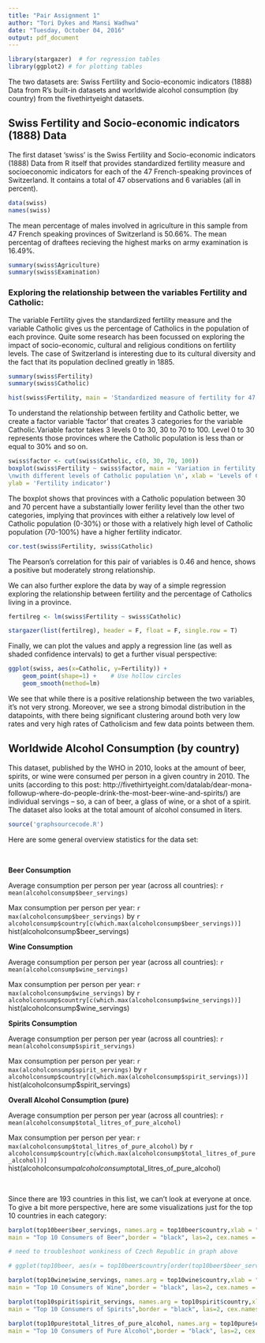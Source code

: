 ```yaml
---
title: "Pair Assignment 1"
author: "Tori Dykes and Mansi Wadhwa"
date: "Tuesday, October 04, 2016"
output: pdf_document
---
```


```r

library(stargazer)  # for regression tables
library(ggplot2) # for plotting tables

```


The two datasets are: Swiss Fertility and Socio-economic indicators (1888) Data from R's built-in datasets and worldwide alcohol consumption (by country) from the fivethirtyeight datasets. 


## Swiss Fertility and Socio-economic indicators (1888) Data

The first dataset 'swiss' is the Swiss Fertility and Socio-economic indicators (1888) Data from R itself that provides standardized fertility measure and socioeconomic indicators for each of the 47 French-speaking provinces of Switzerland. It contains a total of 47 observations and 6 variables (all in percent).



```r
data(swiss)
names(swiss)
```

The mean percentage of males involved in agriculture in this sample from 47 French speaking provinces of Switzerland is 50.66%. The mean percentag of draftees recieving the highest marks on army examination is 16.49%. 

```r
summary(swiss$Agriculture)
summary(swiss$Examination)
```



### Exploring the relationship between the variables Fertility and Catholic:

The variable Fertility gives the standardized fertility measure and the variable Catholic gives us the percentage of Catholics in the population of each province. Quite some research has been focussed on exploring the impact of socio-economic, cultural and religious conditions on fertility levels. The case of Switzerland is interesting due to its cultural diversity and the fact that its population declined greatly in 1885.
 
```r
summary(swiss$Fertility)
summary(swiss$Catholic)

hist(swiss$Fertility, main = 'Standardized measure of fertility for 47 Swiss provinces in 1888')
```

To understand the relationship between fertility and Catholic better, we create a factor variable 'factor' that creates 3 categories for the variable Catholic.Variable factor takes 3 levels 0 to 30, 30 to 70 to 100. Level 0 to 30 represents those provinces where the Catholic population is less than or equal to 30% and so on. 

```r
swiss$factor <- cut(swiss$Catholic, c(0, 30, 70, 100))
boxplot(swiss$Fertility ~ swiss$factor, main = 'Variation in fertility across provinces
\nwith different levels of Catholic population \n', xlab = 'Levels of Catholic population', 
ylab = 'Fertility indicator')

```

The boxplot shows that provinces with a Catholic population between 30 and 70 percent have a substantially lower ferility level than the other two categories, implying that provinces with either a relatively low level of Catholic population (0-30%) or those with a relatively high level of Catholic population (70-100%) have a higher fertility indicator.

```r
cor.test(swiss$Fertility, swiss$Catholic)

```
The Pearson's correlation for this pair of variables is 0.46 and hence, shows a positive but moderately strong relationship.

We can also further explore the data by way of a simple regression exploring the relationship between fertility and the percentage of Catholics living in a province.

```r

fertilreg <- lm(swiss$Fertility ~ swiss$Catholic)

stargazer(list(fertilreg), header = F, float = F, single.row = T)

```

Finally, we can plot the values and apply a regression line (as well as shaded confidence intervals) to get a further visual perspective:


```r

ggplot(swiss, aes(x=Catholic, y=Fertility)) +
    geom_point(shape=1) +    # Use hollow circles
    geom_smooth(method=lm)

```

We see that while there is a positive relationship between the two variables, it's not very strong. Moreover, we see a strong bimodal distribution in the datapoints, with there being significant clustering around both very low rates and very high rates of Catholicism and few data points between them. 

## Worldwide Alcohol Consumption (by country)

This dataset, published by the WHO in 2010, looks at the amount of beer, spirits, or wine were consumed per person in a given country in 2010. The units (according to this post: http://fivethirtyeight.com/datalab/dear-mona-followup-where-do-people-drink-the-most-beer-wine-and-spirits/) are individual servings -- so, a can of beer, a glass of wine, or a shot of a spirit. The dataset also looks at the total amount of alcohol consumed in liters. 

```r
source('graphsourcecode.R')
```


Here are some general overview statistics for the data set:

&nbsp;

**Beer Consumption**

Average consumption per person per year (across all countries): `r mean(alcoholconsump$beer_servings)`

Max consumption per person per year: `r max(alcoholconsump$beer_servings)` by `r alcoholconsump$country[c(which.max(alcoholconsump$beer_servings))]`
hist(alcoholconsump$beer_servings)

**Wine Consumption**

Average consumption per person per year (across all countries): `r mean(alcoholconsump$wine_servings)`

Max consumption per person per year: `r max(alcoholconsump$wine_servings)` by `r alcoholconsump$country[c(which.max(alcoholconsump$wine_servings))]`
hist(alcoholconsump$wine_servings)

**Spirits Consumption**

Average consumption per person per year (across all countries): `r mean(alcoholconsump$spirit_servings)`

Max consumption per person per year: `r max(alcoholconsump$spirit_servings)` by `r alcoholconsump$country[c(which.max(alcoholconsump$spirit_servings))]`
hist(alcoholconsump$spirit_servings)

**Overall Alcohol Consumption (pure)**

Average consumption per person per year (across all countries): `r mean(alcoholconsump$total_litres_of_pure_alcohol)`

Max consumption per person per year: `r max(alcoholconsump$total_litres_of_pure_alcohol)` by `r alcoholconsump$country[c(which.max(alcoholconsump$total_litres_of_pure_alcohol))]`
hist(alcoholconsump$alcoholconsump$total_litres_of_pure_alcohol)

&nbsp;

Since there are 193 countries in this list, we can't look at everyone at once. To give a bit more perspective, here are some visualizations just for the top 10 countries in each category:

```r


barplot(top10beer$beer_servings, names.arg = top10beer$country,xlab = "", ylab = "Beer Servings",col = "gray",
main = "Top 10 Consumers of Beer",border = "black", las=2, cex.names = .6)

```

```r

# need to troubleshoot wonkiness of Czech Republic in graph above

# ggplot(top10beer, aes(x = top10beer$country[order(top10beer$beer_servings)], y = top10beer$beer_servings)) + geom_bar(stat = "identity") --> keeping this here for future reference; Tori can't get this to work properly but maybe will troubleshoot it later

```

```r



barplot(top10wine$wine_servings, names.arg = top10wine$country,xlab = "", ylab = "Wine Servings",col = "gray",
main = "Top 10 Consumers of Wine",border = "black", las=2, cex.names = .6)

```


```r


barplot(top10spirit$spirit_servings, names.arg = top10spirit$country,xlab = "", ylab = "Spirit Servings",col = "gray",
main = "Top 10 Consumers of Spirits",border = "black", las=2, cex.names = .6)

```

```r


barplot(top10pure$total_litres_of_pure_alcohol, names.arg = top10pure$country,xlab = "", ylab = "Consumption (Liters)",col = "gray",
main = "Top 10 Consumers of Pure Alcohol",border = "black", las=2, cex.names = .6)

```
